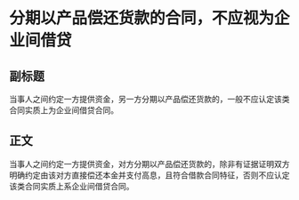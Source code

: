 # 分期以产品偿还货款的合同，不应视为企业间借贷
## 副标题
当事人之间约定一方提供资金，另一方分期以产品偿还货款的，一般不应认定该类合同实质上为企业间借贷合同。
## 正文
当事人之间约定一方提供资金，对方分期以产品偿还货款的，除非有证据证明双方明确约定由该对方直接偿还本金并支付高息，且符合借款合同特征，否则不应认定该类合同实质上系企业间借贷合同。